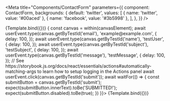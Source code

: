 

<Meta title="Components/ContactForm" parameters={{ component: ContactForm, backgrounds: { default: 'twitter', values: [ { name: 'twitter', value: '#00aced' }, { name: 'facebook', value: '#3b5998' }, ], }, }} />



<Canvas>
    <Story name="Empty Form">
        {Template.bind({})}
    </Story>
    <Story
        name="Filled Form"
        play={async ({ canvasElement }) => {
            const canvas = within(canvasElement);
            await userEvent.type(canvas.getByTestId('email'), 'example@example.com', {
                delay: 100,
            });
            await userEvent.type(canvas.getByTestId('name'), 'testUser', {
                delay: 100,
            });
            await userEvent.type(canvas.getByTestId('subject'), 'testSubject', {
                delay: 100,
            });
            await userEvent.type(canvas.getByTestId('message'), 'testMessage', {
                delay: 100,
            });
            // See https://storybook.js.org/docs/react/essentials/actions#automatically-matching-args to learn how to setup logging in the Actions panel
            await userEvent.click(canvas.getByTestId('submit'));
            await waitFor(() => {
                const submitButton = canvas.getByTestId('submit');
                expect(submitButton.innerText).toBe('SUBMITTED!');
                expect(submitButton.disabled).toBe(true);
            })
        }}>
        {Template.bind({})}
    </Story>
</Canvas>